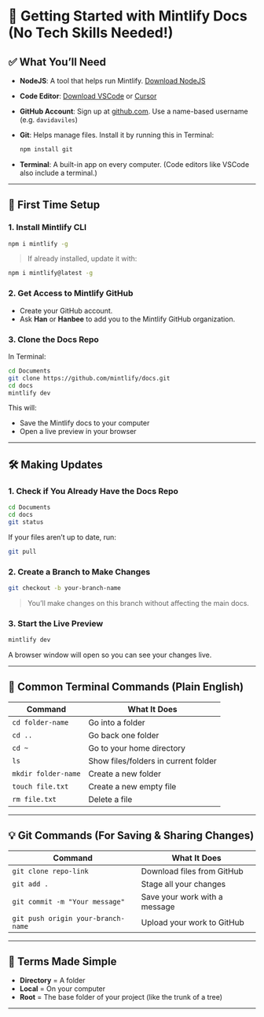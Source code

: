 
# 🧠 Getting Started with Mintlify Docs (No Tech Skills Needed!)

## ✅ What You’ll Need

- **NodeJS**: A tool that helps run Mintlify. [Download NodeJS](https://nodejs.org/)
- **Code Editor**: [Download VSCode](https://code.visualstudio.com/) or [Cursor](https://www.cursor.so/)
- **GitHub Account**: Sign up at [github.com](https://github.com). Use a name-based username (e.g. `davidaviles`)
- **Git**: Helps manage files. Install it by running this in Terminal:

  ```bash
  npm install git
  ```

- **Terminal**: A built-in app on every computer. (Code editors like VSCode also include a terminal.)

---

## 🚀 First Time Setup

### 1. Install Mintlify CLI

```bash
npm i mintlify -g
```

> If already installed, update it with:
```bash
npm i mintlify@latest -g
```

### 2. Get Access to Mintlify GitHub

- Create your GitHub account.
- Ask **Han** or **Hanbee** to add you to the Mintlify GitHub organization.

### 3. Clone the Docs Repo

In Terminal:

```bash
cd Documents
git clone https://github.com/mintlify/docs.git
cd docs
mintlify dev
```

This will:
- Save the Mintlify docs to your computer
- Open a live preview in your browser

---

## 🛠 Making Updates

### 1. Check if You Already Have the Docs Repo

```bash
cd Documents
cd docs
git status
```

If your files aren’t up to date, run:

```bash
git pull
```

### 2. Create a Branch to Make Changes

```bash
git checkout -b your-branch-name
```

> You’ll make changes on this branch without affecting the main docs.

### 3. Start the Live Preview

```bash
mintlify dev
```

A browser window will open so you can see your changes live.

---

## 🧾 Common Terminal Commands (Plain English)

| Command            | What It Does                          |
|--------------------|----------------------------------------|
| `cd folder-name`   | Go into a folder                       |
| `cd ..`            | Go back one folder                     |
| `cd ~`             | Go to your home directory              |
| `ls`               | Show files/folders in current folder   |
| `mkdir folder-name`| Create a new folder                    |
| `touch file.txt`   | Create a new empty file                |
| `rm file.txt`      | Delete a file                          |

---

## 💡 Git Commands (For Saving & Sharing Changes)

| Command                              | What It Does                     |
|--------------------------------------|----------------------------------|
| `git clone repo-link`               | Download files from GitHub       |
| `git add .`                         | Stage all your changes           |
| `git commit -m "Your message"`      | Save your work with a message    |
| `git push origin your-branch-name` | Upload your work to GitHub       |

---

## 🧠 Terms Made Simple

- **Directory** = A folder  
- **Local** = On your computer  
- **Root** = The base folder of your project (like the trunk of a tree)

---
